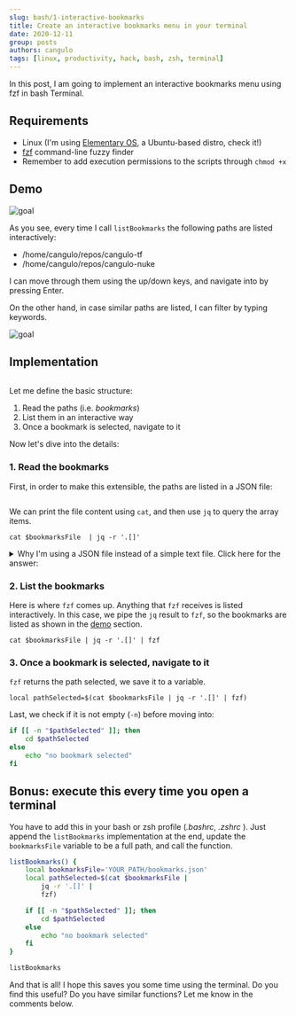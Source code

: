 ```yaml
---
slug: bash/1-interactive-bookmarks
title: Create an interactive bookmarks menu in your terminal
date: 2020-12-11
group: posts
authors: cangulo
tags: [linux, productivity, hack, bash, zsh, terminal]
---
```



In this post, I am going to implement an interactive bookmarks menu using fzf in bash Terminal.

<!--truncate-->

## Requirements
* Linux (I'm using [Elementary OS](https://elementary.io), a Ubuntu-based distro, check it!)
* [fzf](https://github.com/junegunn/fzf) command-line fuzzy finder
* Remember to add execution permissions to the scripts through `chmod +x`

## Demo

![goal](goal.gif)

As you see, every time I call `listBookmarks` the following paths are listed interactively:
* /home/cangulo/repos/cangulo-tf
* /home/cangulo/repos/cangulo-nuke

I can move through them using the up/down keys, and navigate into by pressing Enter.

On the other hand, in case similar paths are listed, I can filter by typing keywords.

![goal](demo_filter.gif)

## Implementation

```bash file=./code/listbookmarks.sh
```

<CaptionDocusaurus label="listBookmarks function" linkIsRelative={true} link="posts/bash/1-interactive-bookmarks/code/listbookmarks.sh" />

Let me define the basic structure:
1. Read the paths (i.e. _bookmarks_)
2. List them in an interactive way
3. Once a bookmark is selected, navigate to it

Now let's dive into the details:

### 1. Read the bookmarks
First, in order to make this extensible, the paths are listed in a JSON file:

```json file=code/bookmarks.json
```

<CaptionDocusaurus label="bookmarks" linkIsRelative={true} link="posts/bash/1-interactive-bookmarks/code/bookmarks.json" />

We can print the file content using `cat`, and then use `jq` to query the array items. 

`cat $bookmarksFile  | jq -r '.[]'`

<details>
    <summary>Why I'm using a JSON file instead of a simple text file. Click here for the answer:</summary>

    TODO: Update this with the article link
    It is because in the next article I will define more advanced bookmarks with different properties used by new features 😁
</details>

### 2. List the bookmarks

Here is where `fzf` comes up. Anything that `fzf`  receives is listed interactively. In this case, we pipe the `jq` result to `fzf`, so the bookmarks are listed as shown in the [demo](#demo) section.

`cat $bookmarksFile | jq -r '.[]' | fzf`

### 3. Once a bookmark is selected, navigate to it

`fzf` returns the path selected, we save it to a variable.

`local pathSelected=$(cat $bookmarksFile | jq -r '.[]' | fzf)`

Last, we check if it is not empty (`-n`) before moving into:

```bash
if [[ -n "$pathSelected" ]]; then
    cd $pathSelected
else
    echo "no bookmark selected"
fi
```
## Bonus: execute this every time you open a terminal
You have to add this in your bash or zsh profile (_.bashrc_, _.zshrc_ ). Just append the `listBookmarks` implementation at the end, update the `bookmarksFile` variable to be a full path, and call the function.

```bash
listBookmarks() {
    local bookmarksFile='YOUR_PATH/bookmarks.json'
    local pathSelected=$(cat $bookmarksFile |
        jq -r '.[]' |
        fzf)

    if [[ -n "$pathSelected" ]]; then
        cd $pathSelected
    else
        echo "no bookmark selected"
    fi
}

listBookmarks
```

And that is all! I hope this saves you some time using the terminal. Do you find this useful? Do you have similar functions? Let me know in the comments below.

<Gif id="xUPOqo6E1XvWXwlCyQ"  />

<AboutMe/>

<ShareDocusaurus 
  preSlug={frontMatter.group}
  slug={frontMatter.slug} 
  title={frontMatter.title}
  tags={frontMatter.tags} />